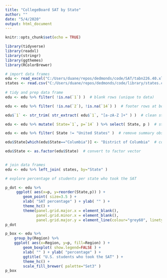 ```yaml
---
title: "CollegeBoard SAT by State"
author: ""
date: "5/4/2020"
output: html_document
---
```


```r
knitr::opts_chunk$set(echo = TRUE)
```


```r

library(tidyverse)
library(readxl)
library(stringr)
library(ggthemes)
library(RColorBrewer)

``` 


```r

# import data frames
edu <- read_excel("C:/Users/duane/repos/dedmonds/code/SAT/tabn226.40.xls", skip = 4)  # education data file
states <- read.csv("C:/Users/duane/repos/dedmonds/code/library/states.csv")  # state and region file
                  
# tidy and prep data frame
edu <- edu %>% filter( !is.na(`1`) )  # blank rows (unique to data)

edu <- edu %>% filter( !is.na(`2`), !is.na(`14`) )  # footer rows at bottom

edu$`1` <- str_trim( str_extract( edu$`1`, "[a-zA-Z ]+" ) )  # clean state names (regex)

edu <- edu %>% mutate( State=`1`, p=`14` ) %>% select( State, p )  # state and percentage variables

edu <- edu %>% filter( State != "United States" )  # remove summary observation

edu$State[which(edu$State=="Columbia")] <- "District of Columbia"  # correct error caused by structure of data import

edu$State <- as.factor(edu$State)  # convert to factor vector
           
```

```r

# join data frames
edu <- edu %>% left_join( states, by="State" )

```


```r

# explore percentage of students per state who took the SAT

p_dot <- edu %>%
     ggplot( aes(x=p, y=reorder(State,p)) ) +
        geom_point( size=3.5 ) +
        xlab( "SAT percentage" ) + ylab( "" ) +
        theme_hc() +
        theme(panel.grid.major.x = element_blank(),
              panel.grid.minor.x = element_blank(),
              panel.grid.major.y = element_line(colour="grey60", linetype="dashed"))
p_dot

```


```r

p_box <- edu %>%
    group_by(Region) %>%
    ggplot( aes(x=Region, y=p, fill=Region) ) +
        geom_boxplot( show.legend=FALSE ) +
        xlab( "" ) + ylab( "percentage" ) +
        ggtitle( "U.S. students who took the SAT" ) +
        theme_hc() +
        scale_fill_brewer( palette="Set3" )
p_box

```




